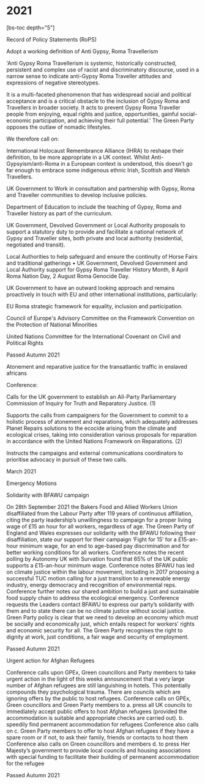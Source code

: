 # 2021

[bs-toc depth="5"]

Record of Policy Statements (RoPS)

Adopt a working definition of Anti Gypsy, Roma Travellerism

'Anti Gypsy Roma Travellerism is systemic, historically constructed, persistent and complex use of racist and discriminatory discourse, used in a narrow sense to indicate anti-Gypsy Roma Traveller attitudes and expressions of negative stereotypes.

It is a multi-faceted phenomenon that has widespread social and political acceptance and is a critical obstacle to the inclusion of Gypsy Roma and Travellers in broader society. It acts to prevent Gypsy Roma Traveller people from enjoying, equal rights and justice, opportunities, gainful social-economic participation, and achieving their full potential.' The Green Party opposes the outlaw of nomadic lifestyles.

We therefore call on:

International Holocaust Remembrance Alliance (IHRA) to reshape their definition, to be more appropriate in a UK context. Whilst Anti-Gypsyism/anti-Roma in a European context is understood, this doesn't go far enough to embrace some indigenous ethnic Irish, Scottish and Welsh Travellers.

UK Government to Work in consultation and partnership with Gypsy, Roma and Traveller communities to develop inclusive policies.

Department of Education to include the teaching of Gypsy, Roma and Traveller history as part of the curriculum.

UK Government, Devolved Government or Local Authority proposals to support a statutory duty to provide and facilitate a national network of Gypsy and Traveller sites, both private and local authority (residential, negotiated and transit).

Local Authorities to help safeguard and ensure the continuity of Horse Fairs and traditional gatherings • UK Government, Devolved Government and Local Authority support for Gypsy Roma Traveller History Month, 8 April Roma Nation Day, 2 August Roma Genocide Day.

UK Government to have an outward looking approach and remains proactively in touch with EU and other international institutions, particularly:

EU Roma strategic framework for equality, inclusion and participation.

Council of Europe's Advisory Committee on the Framework Convention on the Protection of National Minorities

United Nations Committee for the International Covenant on Civil and Political Rights

Passed Autumn 2021

Atonement and reparative justice for the transatlantic traffic in enslaved africans

Conference:

Calls for the UK government to establish an All-Party Parliamentary Commission of Inquiry for Truth and Reparatory Justice. (1)

Supports the calls from campaigners for the Government to commit to a holistic process of atonement and reparations, which adequately addresses Planet Repairs solutions to the ecocide arising from the climate and ecological crises, taking into consideration various proposals for reparation in accordance with the United Nations Framework on Reparations. (2)

Instructs the campaigns and external communications coordinators to prioritise advocacy in pursuit of these two calls.

March 2021

Emergency Motions

Solidarity with BFAWU campaign

On 28th September 2021 the Bakers Food and Allied Workers Union disaffiliated from the Labour Party after 119 years of continuous affiliation, citing the party leadership’s unwillingness to campaign for a proper living wage of £15 an hour for all workers, regardless of age. The Green Party of England and Wales expresses our solidarity with the BFAWU following their disaffiliation, state our support for their campaign ‘Fight for 15’ for a £15-an-hour minimum wage, for an end to age-based pay discrimination and for better working conditions for all workers. Conference notes the recent polling by Autonomy UK with Survation found that 65% of the UK public supports a £15-an-hour minimum wage. Conference notes BFAWU has led on climate justice within the labour movement, including in 2017 proposing a successful TUC motion calling for a just transition to a renewable energy industry, energy democracy and recognition of environmental reps. Conference further notes our shared ambition to build a just and sustainable food supply chain to address the ecological emergency. Conference requests the Leaders contact BFAWU to express our party’s solidarity with them and to state there can be no climate justice without social justice. Green Party policy is clear that we need to develop an economy which must be socially and economically just, which entails respect for workers' rights and economic security for all. The Green Party recognises the right to dignity at work, just conditions, a fair wage and security of employment.

Passed Autumn 2021

Urgent action for Afghan Refugees

Conference calls upon GPEx, Green councillors and Party members to take urgent action in the light of this weeks announcement that a very large number of Afghan refugees are still languishing in hotels. This potentially compounds they psychological trauma. There are councils which are ignoring offers by the public to host refugees. Conference calls on GPEx, Green councillors and Green Party members to a. press all UK councils to immediately accept public offers to host Afghan refugees (provided the accommodation is suitable and appropriate checks are carried out). b. speedily find permanent accommodation for refugees Conference also calls on c. Green Party members to offer to host Afghan refugees if they have a spare room or if not, to ask their family, friends or contacts to host them Conference also calls on Green councillors and members d. to press Her Majesty’s government to provide local councils and housing associations with special funding to facilitate their building of permanent accommodation for the refugee

Passed Autumn 2021

